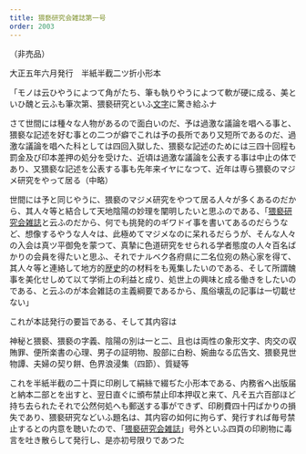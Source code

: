 ```yaml
---
title: 猥褻研究会雑誌第一号
order: 2003
---
```

（非売品）

大正五年六月発行　半紙半截二ツ折小形本

「モノは云ひやうによつて角がたち、筆も執りやうによつて軟が硬に成る、美といひ醜と云ふも筆次第、猥褻研究といふ[文字](/main/14-character/)に驚き給ふナ


さて世間には種々な人物があるので面白いのだ、予は過激な議論を唱へる事と、猥褻な記述を好む事との二つが癖でこれは予の長所であり又短所であるのだ、過激な議論を唱へた科としては四回入獄した、猥褻な記述のためには三四十回程も罰金及び印本差押の処分を受けた、近頃は過激な議論を公表する事は中止の体であり、又猥褻な記述を公表する事も先年来イヤになつて、近年は専ら猥褻のマジメ研究をやって居る（中略）


世間には予と同じやうに、猥褻のマジメ研究をやつて居る人々が多くあるのだから、其人々等と結合して天地陰陽の妙理を闡明したいと思ふのである、「[猥褻研究会雑誌](/appendix/03/)と云ふのだから、何でも挑発的のギワドイ事を書いてあるのだらうなど、想像するやうな人々は、此極めてマジメなのに呆れるだらうが、そんな人々の入会は真ツ平御免を蒙つて、真摯に色道研究をせられる学者態度の人々百名ばかりの会員を得たいと思ふ、それでナルベク各府県に二名位宛の熱心家を得て、其人々等と連絡して地方的[歴史](/main/06-history/)的の材料をも蒐集したいのである、そして所謂醜事を美化せしめて以て学術上の利益と成り、処世上の興味と成る働きをしたいのである、と云ふのが本会雑誌の主義綱要であるから、風俗壊乱の記事は一切載せない」

これが本誌発行の要旨である、そして其内容は

神秘と猥褻、猥褻の字義、陰陽の別は一と二、且也は両性の象形文字、肉交の収賄罪、便所楽書の心理、男子の証明物、股部に白粉、婉曲なる広告文、猥褻見世物譚、夫婦の契り餅、色界浪浸集（四節）、質疑等

これを半紙半截の二十頁に印刷して絹絲で綴ぢた小形本である、内務省へ出版届と納本二部とを出すと、翌日直ぐに頒布禁止印本押収と来て、凡そ五六百部ほど持ち去られたそれで公然何処へも郵送する事ができず、印刷費四十円ばかりの損失であり、猥褻研究などいふ題名は、其内容の如何に拘らず、発行すれば毎号禁止するとの内意を聴いたので、「[猥褻研究会雑誌](/appendix/03/)」号外といふ四頁の印刷物に毒言を吐き散らして発行し、是亦初号限りであつた